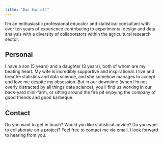 ```yaml
---
title: "Dan Burrell"
---
```


I'm an enthusiastic professional educator and statistical consultant with over ten years of experience contributing to experimental design and data analysis with a diversity of collaborators within the agricultural research sector.  

## Personal

I have a son (5 years) and a daughter (3 years), both of whom are my beating heart. My wife is incredibly supportive and inspirational. I live and breathe statistics and data science, and she somehow manages to accept and love me despite my obsession. But in our downtime (when I'm not overly distracted by all things data science), you'll find us working in our back-yard mini-farm, or sitting around the fire pit enjoying the company of good friends and good barbeque.  

## Contact

Do you want to get in touch? Would you like statistical advice? Do you want to collaborate on a project? Feel free to contact me via [email](mailto:Daniel.Burrell@usq.edu.au). I look forward to hearing from you.